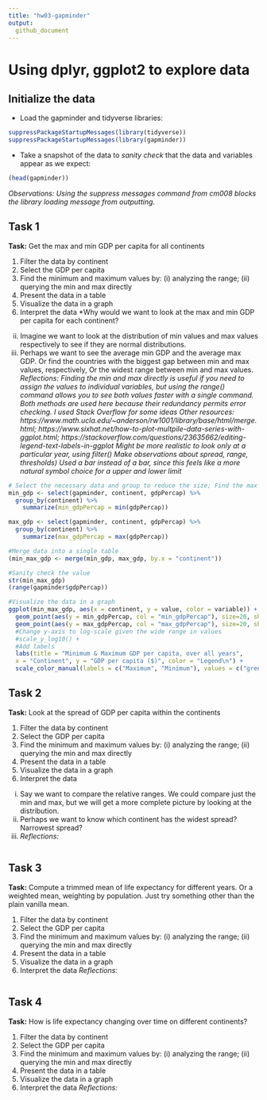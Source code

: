 ```yaml
---
title: "hw03-gapminder"
output:
  github_document
---
```


# Using dplyr, ggplot2 to explore data

## Initialize the data

* Load the gapminder and tidyverse libraries:

```r
suppressPackageStartupMessages(library(tidyverse))
suppressPackageStartupMessages(library(gapminder))
```

* Take a snapshot of the data to *sanity check* that the data and variables appear as we expect:

```r
(head(gapminder))
```

*Observations:*
*Using the suppress messages command from cm008 blocks the library loading message from outputting.*

## Task 1

**Task:** Get the max and min GDP per capita for all continents

1. Filter the data by continent
2. Select the GDP per capita
3. Find the minimum and maximum values by: (i) analyzing the range; (ii) querying the min and max directly
4. Present the data in a table
5. Visualize the data in a graph
6. Interpret the data
*Why would we want to look at the max and min GDP per capita for each continent? 
(ii) Imagine we want to look at the distribution of min values and max values respectively to see if they are normal distributions.
(iii) Perhaps we want to see the average min GDP and the average max GDP. Or find the countries with the biggest gap between min and max values, respectively, Or the widest range between min and max values.
*Reflections:*
*Finding the min and max directly is useful if you need to assign the values to individual variables, but using the range() command allows you to see both values faster with a single command. Both methods are used here because their redundancy permits error checking.*
*I used Stack Overflow for some ideas*
*Other resources: https://www.math.ucla.edu/~anderson/rw1001/library/base/html/merge.html; https://www.sixhat.net/how-to-plot-multpile-data-series-with-ggplot.html;
https://stackoverflow.com/questions/23635662/editing-legend-text-labels-in-ggplot*
*Might be more realistic to look only at a particular year, using filter()*
*Make observations about spread, range, thresholds)*
*Used a bar instead of a bar, since this feels like a more natural symbol choice for a upper and lower limit*


```r
# Select the necessary data and group to reduce the size; Find the max and min values per continent
min_gdp <- select(gapminder, continent, gdpPercap) %>% 
  group_by(continent) %>% 
    summarize(min_gdpPercap = min(gdpPercap))

max_gdp <- select(gapminder, continent, gdpPercap) %>% 
  group_by(continent) %>% 
    summarize(max_gdpPercap = max(gdpPercap))

#Merge data into a single table
(min_max_gdp <- merge(min_gdp, max_gdp, by.x = "continent"))

#Sanity check the value
str(min_max_gdp)
(range(gapminder$gdpPercap))

#Visualize the data in a graph
ggplot(min_max_gdp, aes(x = continent, y = value, color = variable)) +
  geom_point(aes(y = min_gdpPercap, col = "min_gdpPercap"), size=20, shape = "-") +
  geom_point(aes(y = max_gdpPercap, col = "max_gdpPercap"), size=20, shape = "-") +
  #Change y-axis to log-scale given the wide range in values
  #scale_y_log10() +
  #Add labels
  labs(title = "Minimum & Maximum GDP per capita, over all years",
  x = "Continent", y = "GDP per capita ($)", color = "Legend\n") +
  scale_color_manual(labels = c("Maximum", "Minimum"), values = c("green", "red"))

```

## Task 2

**Task:** Look at the spread of GDP per capita within the continents

1. Filter the data by continent
2. Select the GDP per capita
3. Find the minimum and maximum values by: (i) analyzing the range; (ii) querying the min and max directly
4. Present the data in a table
5. Visualize the data in a graph
6. Interpret the data
(i) Say we want to compare the relative ranges. We could compare just the min and max, but we will get a more complete picture by looking at the distribution.
(ii) Perhaps we want to know which continent has the widest spread? Narrowest spread?
(iii) 
*Reflections:*

```r

```


## Task 3

**Task:** Compute a trimmed mean of life expectancy for different years. Or a weighted mean, weighting by population. Just try something other than the plain vanilla mean.

1. Filter the data by continent
2. Select the GDP per capita
3. Find the minimum and maximum values by: (i) analyzing the range; (ii) querying the min and max directly
4. Present the data in a table
5. Visualize the data in a graph
6. Interpret the data
*Reflections:*

```r

```


## Task 4

**Task:** How is life expectancy changing over time on different continents?

1. Filter the data by continent
2. Select the GDP per capita
3. Find the minimum and maximum values by: (i) analyzing the range; (ii) querying the min and max directly
4. Present the data in a table
5. Visualize the data in a graph
6. Interpret the data
*Reflections:*

```r

```

